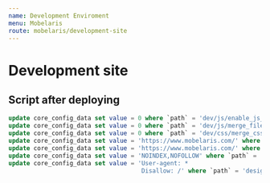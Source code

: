 ```yaml
---
name: Development Enviroment
menu: Mobelaris
route: mobelaris/development-site
---
```


# Development site

## Script after deploying

```sql
update core_config_data set value = 0 where `path` = 'dev/js/enable_js_bundling';
update core_config_data set value = 0 where `path` = 'dev/js/merge_files';
update core_config_data set value = 0 where `path` = 'dev/css/merge_css_files';
update core_config_data set value = 'https://www.mobelaris.com/' where `path` = 'web/unsecure/base_url';
update core_config_data set value = 'https://www.mobelaris.com/' where `path` = 'web/secure/base_url';
update core_config_data set value = 'NOINDEX,NOFOLLOW' where `path` = 'design/search_engine_robots/default_robots';
update core_config_data set value = 'User-agent: *
                                     Disallow: /' where `path` = 'design/search_engine_robots/custom_instructions';
```